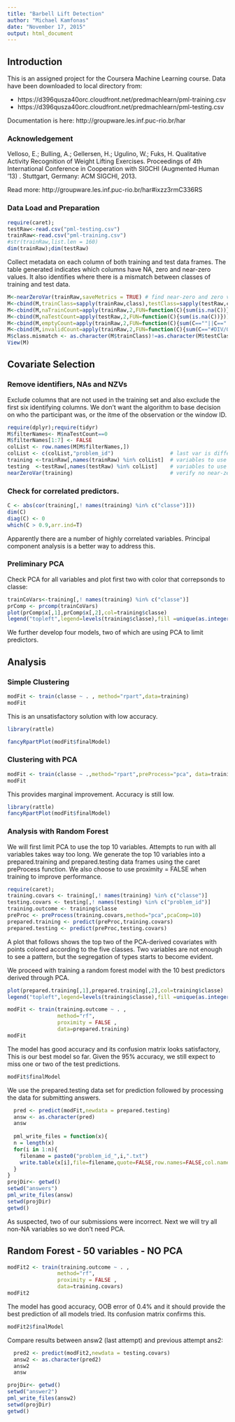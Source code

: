 ```yaml
---
title: "Barbell Lift Detection"
author: "Michael Kamfonas"
date: "November 17, 2015"
output: html_document
---
```


## Introduction

This is an assigned project for the Coursera Machine Learning course. 
Data have been downloaded to local directory from: 

*   https://d396qusza40orc.cloudfront.net/predmachlearn/pml-training.csv
*   https://d396qusza40orc.cloudfront.net/predmachlearn/pml-testing.csv

Documentation is here: http://groupware.les.inf.puc-rio.br/har

### Acknowledgement

Velloso, E.; Bulling, A.; Gellersen, H.; Ugulino, W.; Fuks, H. Qualitative Activity Recognition of Weight Lifting Exercises. Proceedings of 4th International Conference in Cooperation with SIGCHI (Augmented Human '13) . Stuttgart, Germany: ACM SIGCHI, 2013. 

Read more: http://groupware.les.inf.puc-rio.br/har#ixzz3rmC336RS

### Data Load and Preparation

```r
require(caret);
testRaw<-read.csv("pml-testing.csv")
trainRaw<-read.csv("pml-training.csv")
#str(trainRaw,list.len = 160)
dim(trainRaw);dim(testRaw)
```

Collect metadata on each column of both training and test data frames. The table generated indicates which columns have NA, zero and near-zero values. It also identifies where there is a mismatch between classes of training and test data. 

```r
M<-nearZeroVar(trainRaw,saveMetrics = TRUE) # find near-zero and zero values
M<-cbind(M,trainClass=sapply(trainRaw,class),testClass=sapply(testRaw,class))
M<-cbind(M,naTrainCount=apply(trainRaw,2,FUN=function(C){sum(is.na(C))}))
M<-cbind(M,naTestCount=apply(testRaw,2,FUN=function(C){sum(is.na(C))}))
M<-cbind(M,emptyCount=apply(trainRaw,2,FUN=function(C){sum(C==""||C==" ")}))
M<-cbind(M,invalidCount=apply(trainRaw,2,FUN=function(C){sum(C=="#DIV/0!")}))
M$class.mismatch <- as.character(M$trainClass)!=as.character(M$testClass)
View(M)
```

## Covariate Selection

### Remove identifiers, NAs and NZVs

Exclude columns that are not used in the training set and also exclude the first six identifying columns. We don't want the algorithm to base decision on who the participant was, or the itme of the observation or the window ID. 


```r
require(dplyr);require(tidyr)
M$filterNames<- M$naTestCount==0  
M$filterNames[1:7] <- FALSE
colList <- row.names(M[M$filterNames,])
colList <- c(colList,"problem_id")                  # last var is different in training and testing
training <-trainRaw[,names(trainRaw) %in% colList]  # variables to use from training set
testing  <-testRaw[,names(testRaw) %in% colList]    # variables to use from test set
nearZeroVar(training)                               # verify no near-zero covariates
```

### Check for correlated predictors. 

```r
C <- abs(cor(training[,! names(training) %in% c("classe")]))
dim(C)
diag(C) <- 0
which(C > 0.9,arr.ind=T)
```

Apparently there are a number of highly correlated variables. Principal component analysis is a better way to address this.

### Preliminary PCA

Check PCA for all variables and plot first two with color that correpsonds to classe:

```r
trainCoVars<-training[,! names(training) %in% c("classe")]
prComp <- prcomp(trainCoVars)
plot(prComp$x[,1],prComp$x[,2],col=training$classe)
legend("topleft",legend=levels(training$classe),fill =unique(as.integer(training$classe)))
```

We further develop four models, two of which are using PCA to limit predictors.

## Analysis

### Simple Clustering

```r
modFit <- train(classe ~ . , method="rpart",data=training)
modFit
```

This is an unsatisfactory solution with low accuracy. 

```r
library(rattle)

fancyRpartPlot(modFit$finalModel)

```

### Clustering with PCA

```r
modFit <- train(classe ~ .,method="rpart",preProcess="pca", data=training)
modFit
```

This provides marginal improvement. Accuracy is still low. 

```r
library(rattle)
fancyRpartPlot(modFit$finalModel)

```

### Analysis with Random Forest 

We will first limit PCA to use the top 10 variables. Attempts to run with all variables takes way too long. We generate the top 10 variables into a prepared.training and prepared.testing data frames using the caret preProcess function. We also choose to use proximity = FALSE when training to improve performance. 


```r
require(caret);
training.covars <- training[,! names(training) %in% c("classe")]
testing.covars <- testing[,! names(testing) %in% c("problem_id")]
training.outcome <- training$classe
preProc <- preProcess(training.covars,method="pca",pcaComp=10)
prepared.training <- predict(preProc,training.covars)
prepared.testing <- predict(preProc,testing.covars)
```

A plot that follows shows the top two of the PCA-derived covariates with points colored according to the five classes. Two variables are not enough to see a pattern, but the segregation of types starts to become evident. 

We proceed with training a random forest model with the 10 best predictors derived through PCA.


```r
plot(prepared.training[,1],prepared.training[,2],col=training$classe)
legend("topleft",legend=levels(training$classe),fill =unique(as.integer(training$classe)))

modFit <- train(training.outcome ~ . , 
                method="rf",
                proximity = FALSE ,
                data=prepared.training)
modFit
```

The model has good accuracy and its confusion matrix looks satisfactory, This is our best model so far. Given the 95% accuracy, we still expect to miss one or two of the test predictions.  

```r
modFit$finalModel
```


We use the prepared.testing data set for prediction followed by processing the data for submitting answers. 

```r
  pred <- predict(modFit,newdata = prepared.testing)
  answ <- as.character(pred)
  answ
  
  pml_write_files = function(x){
  n = length(x)
  for(i in 1:n){
    filename = paste0("problem_id_",i,".txt")
    write.table(x[i],file=filename,quote=FALSE,row.names=FALSE,col.names=FALSE)
  }
}
projDir<- getwd()
setwd("answers")
pml_write_files(answ)
setwd(projDir)
getwd()
```

As suspected, two of our submissions were incorrect. Next we will try all non-NA variables so we don't need PCA. 

## Random Forest - 50 variables - NO PCA


```r
modFit2 <- train(training.outcome ~ . , 
                method="rf",
                proximity = FALSE ,
                data=training.covars)
modFit2
```

The model has good accuracy, OOB error of 0.4% and it should provide the best prediction of all models tried. Its confusion matrix confirms this.  

```r
modFit2$finalModel
```


Compare results between answ2 (last attempt) and previous attempt ans2: 

```r
  pred2 <- predict(modFit2,newdata = testing.covars)
  answ2 <- as.character(pred2)
  answ2
  answ

projDir<- getwd()
setwd("answer2")
pml_write_files(answ2)
setwd(projDir)
getwd()

```


